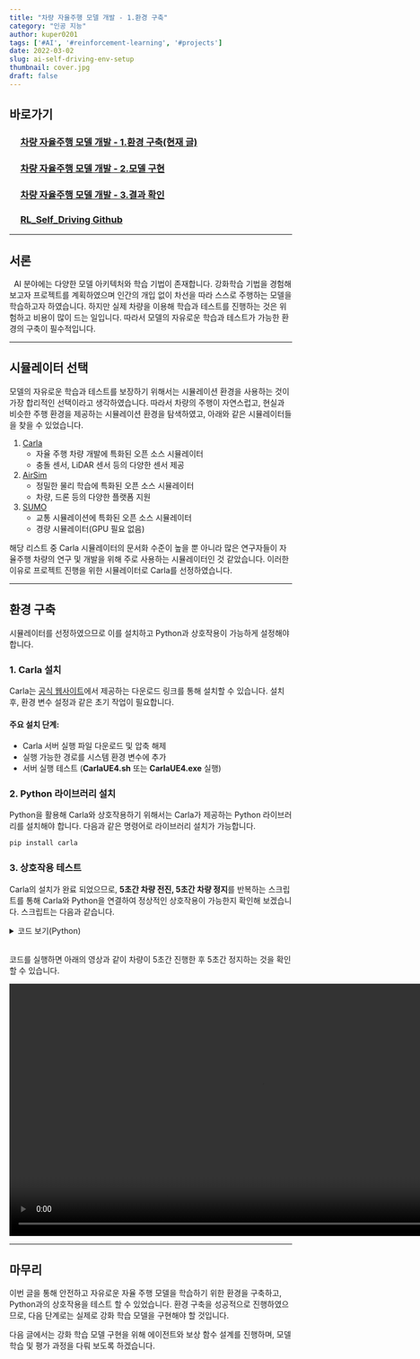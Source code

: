 ```yaml
---
title: "차량 자율주행 모델 개발 - 1.환경 구축"
category: "인공 지능"
author: kuper0201
tags: ['#AI', '#reinforcement-learning', '#projects']
date: 2022-03-02
slug: ai-self-driving-env-setup
thumbnail: cover.jpg
draft: false
---
```



## 바로가기

### &nbsp; &nbsp; &nbsp;[차량 자율주행 모델 개발 - 1.환경 구축(현재 글)](#서론)
### &nbsp; &nbsp; &nbsp;[차량 자율주행 모델 개발 - 2.모델 구현]()
### &nbsp; &nbsp; &nbsp;[차량 자율주행 모델 개발 - 3.결과 확인]()
### &nbsp; &nbsp; &nbsp;<a href="https://github.com/kuper0201/RL_Self_Driving" target="_blank">RL_Self_Driving Github</a>

---

## 서론

&nbsp;&nbsp;AI 분야에는 다양한 모델 아키텍처와 학습 기법이 존재합니다. 강화학습 기법을 경험해 보고자 프로젝트를 계획하였으며 인간의 개입 없이 차선을 따라 스스로 주행하는 모델을 학습하고자 하였습니다. 하지만 실제 차량을 이용해 학습과 테스트를 진행하는 것은 위험하고 비용이 많이 드는 일입니다. 따라서 모델의 자유로운 학습과 테스트가 가능한 환경의 구축이 필수적입니다.

---

## 시뮬레이터 선택

모델의 자유로운 학습과 테스트를 보장하기 위해서는 시뮬레이션 환경을 사용하는 것이 가장 합리적인 선택이라고 생각하였습니다.
따라서 차량의 주행이 자연스럽고, 현실과 비슷한 주행 환경을 제공하는 시뮬레이션 환경을 탐색하였고, 아래와 같은 시뮬레이터들을 찾을 수 있었습니다.

1. <a href="https://carla.org/" target="_blank">Carla</a>
	- 자율 주행 차량 개발에 특화된 오픈 소스 시뮬레이터
	- 충돌 센서, LiDAR 센서 등의 다양한 센서 제공
2. <a href="https://github.com/microsoft/AirSim" target="_blank">AirSim</a>
	- 정밀한 물리 학습에 특화된 오픈 소스 시뮬레이터
	- 차량, 드론 등의 다양한 플랫폼 지원
3. <a href="https://eclipse.dev/sumo/" target="_blank">SUMO</a>
	- 교통 시뮬레이션에 특화된 오픈 소스 시뮬레이터
	- 경량 시뮬레이터(GPU 필요 없음)

해당 리스트 중 Carla 시뮬레이터의 문서화 수준이 높을 뿐 아니라 많은 연구자들이 자율주행 차량의 연구 및 개발을 위해 주로 사용하는 시뮬레이터인 것 같았습니다.
이러한 이유로 프로젝트 진행을 위한 시뮬레이터로 Carla를 선정하였습니다.

---

## 환경 구축

시뮬레이터를 선정하였으므로 이를 설치하고 Python과 상호작용이 가능하게 설정해야 합니다.

### 1. Carla 설치

Carla는 <a href="https://carla.org/" target="_blank">공식 웹사이트</a>에서 제공하는 다운로드 링크를 통해 설치할 수 있습니다. 설치 후, 환경 변수 설정과 같은 초기 작업이 필요합니다.

#### 주요 설치 단계:
- Carla 서버 실행 파일 다운로드 및 압축 해제
- 실행 가능한 경로를 시스템 환경 변수에 추가
- 서버 실행 테스트 (**CarlaUE4.sh** 또는 **CarlaUE4.exe** 실행)

### 2. Python 라이브러리 설치

Python을 활용해 Carla와 상호작용하기 위해서는 Carla가 제공하는 Python 라이브러리를 설치해야 합니다. 다음과 같은 명령어로 라이브러리 설치가 가능합니다.

```bash
pip install carla
```

### 3. 상호작용 테스트

Carla의 설치가 완료 되었으므로, **5초간 차량 전진, 5초간 차량 정지**를 반복하는 스크립트를 통해 Carla와 Python을 연결하여 정상적인 상호작용이 가능한지 확인해 보겠습니다. 스크립트는 다음과 같습니다.

<details markdown="1">
<summary>코드 보기(Python)</summary>

```javascript
import carla
import time

try:
    # 서버 연결
    client = carla.Client('localhost', 2000)
    client.set_timeout(2.0)

    # 월드 객체 가져오기
    world = client.get_world()

    # 차량 스폰
    blueprint_library = world.get_blueprint_library()
    vehicle_bp = blueprint_library.filter('vehicle.*')[0]
    spawn_point = world.get_map().get_spawn_points()[0]
    vehicle = world.spawn_actor(vehicle_bp, spawn_point)

    while True:
        # 차량 전진
        vehicle.apply_control(carla.VehicleControl(throttle=0.5))
        time.sleep(5)

        # 차량 정지
        vehicle.apply_control(carla.VehicleControl(throttle=0.0, brake=1.0))
        time.sleep(5)

    # 시뮬레이션 종료
    vehicle.destroy()

except Exception as e:
    print(f"Error: {e}")
```
</details><br/>

코드를 실행하면 아래의 영상과 같이 차량이 5초간 진행한 후 5초간 정지하는 것을 확인 할 수 있습니다.

<video height="450" src="video/top_view.mp4" type="video/mp4" controls>실행 화면</video>

---

## 마무리

이번 글을 통해 안전하고 자유로운 자율 주행 모델을 학습하기 위한 환경을 구축하고, Python과의 상호작용을 테스트 할 수 있었습니다. 환경 구축을 성공적으로 진행하였으므로, 다음 단계로는 실제로 강화 학습 모델을 구현해야 할 것입니다.

다음 글에서는 강화 학습 모델 구현을 위해 에이전트와 보상 함수 설계를 진행하며, 모델 학습 및 평가 과정을 다뤄 보도록 하겠습니다.

